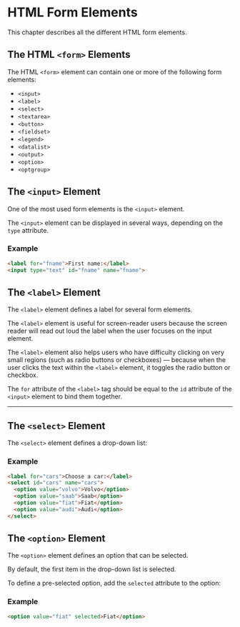 # HTML Form Elements

This chapter describes all the different HTML form elements.

## The HTML `<form>` Elements

The HTML `<form>` element can contain one or more of the following form elements:

- `<input>`
- `<label>`
- `<select>`
- `<textarea>`
- `<button>`
- `<fieldset>`
- `<legend>`
- `<datalist>`
- `<output>`
- `<option>`
- `<optgroup>`

## The `<input>` Element

One of the most used form elements is the `<input>` element.

The `<input>` element can be displayed in several ways, depending on the `type` attribute.

### Example

```html
<label for="fname">First name:</label>
<input type="text" id="fname" name="fname">
```

## The `<label>` Element

The `<label>` element defines a label for several form elements.

The `<label>` element is useful for screen-reader users because the screen reader will read out loud the label when the user focuses on the input element.

The `<label>` element also helps users who have difficulty clicking on very small regions (such as radio buttons or checkboxes) — because when the user clicks the text within the `<label>` element, it toggles the radio button or checkbox.

The `for` attribute of the `<label>` tag should be equal to the `id` attribute of the `<input>` element to bind them together.

---

## The `<select>` Element

The `<select>` element defines a drop-down list:

### Example

```html
<label for="cars">Choose a car:</label>
<select id="cars" name="cars">
  <option value="volvo">Volvo</option>
  <option value="saab">Saab</option>
  <option value="fiat">Fiat</option>
  <option value="audi">Audi</option>
</select>
```

## The `<option>` Element

The `<option>` element defines an option that can be selected.

By default, the first item in the drop-down list is selected.

To define a pre-selected option, add the `selected` attribute to the option:

### Example

```html
<option value="fiat" selected>Fiat</option>
```